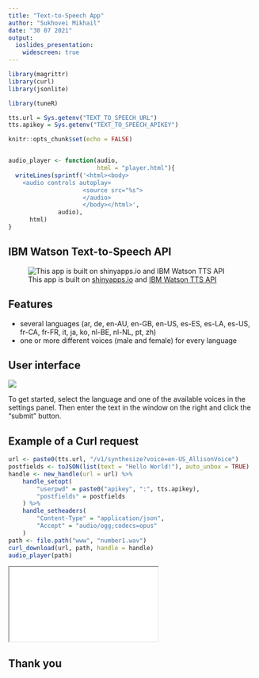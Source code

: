 ```yaml
---
title: "Text-to-Speech App"
author: "Sukhovei Mikhail"
date: "30 07 2021"
output: 
  ioslides_presentation:
    widescreen: true
---
```


```r
library(magrittr)
library(curl)
library(jsonlite)

library(tuneR)

tts.url = Sys.getenv("TEXT_TO_SPEECH_URL")
tts.apikey = Sys.getenv("TEXT_TO_SPEECH_APIKEY")

knitr::opts_chunk$set(echo = FALSE)


audio_player <- function(audio,
                         html = "player.html"){
  writeLines(sprintf('<html><body>
    <audio controls autoplay>
                     <source src="%s">
                     </audio>
                     </body></html>',
              audio),
      html)
}
```

## IBM Watson Text-to-Speech API

![This app is built on [shinyapps.io](https://www.shinyapps.io/) and [IBM Watson TTS API](https://cloud.ibm.com)](images/WatsonAPI.png)

## Features

- several languages (ar, de, en-AU, en-GB, en-US, es-ES, es-LA, es-US, fr-CA, fr-FR, it, ja, ko, nl-BE, nl-NL, pt, zh)
- one or more different voices (male and female) for every language

## User interface

![](images/UI.png)

To get started, select the language and one of the available voices in the settings panel. Then enter the text in the window on the right and click the "submit" button.

## Example of a Curl request

```r
url <- paste0(tts.url, "/v1/synthesize?voice=en-US_AllisonVoice")
postfields <- toJSON(list(text = "Hello World!"), auto_unbox = TRUE)
handle <- new_handle(url = url) %>%
    handle_setopt(
        "userpwd" = paste0("apikey", ":", tts.apikey),
        "postfields" = postfields
    ) %>%
    handle_setheaders(
        "Content-Type" = "application/json",
        "Accept" = "audio/ogg;codecs=opus"
    )
path <- file.path("www", "number1.wav")
curl_download(url, path, handle = handle)
audio_player(path)
```

<iframe src="player.html"></iframe>

## Thank you
